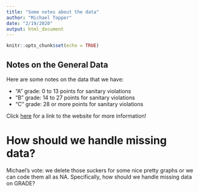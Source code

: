 ```yaml
---
title: "Some notes about the data"
author: "Michael Topper"
date: "2/19/2020"
output: html_document
---
```


```r
knitr::opts_chunk$set(echo = TRUE)
```

## Notes on the General Data


Here are some notes on the data that we have:

- "A" grade: 0 to 13 points for sanitary violations
- "B" grade: 14 to 27 points for sanitary violations
- "C" grade: 28 or more points for sanitary violations

Click [here](https://a816-health.nyc.gov/ABCEatsRestaurants/#/faq) for a link to the website for more information!

# How should we handle missing data?
Michael's vote: we delete those suckers for some nice pretty graphs or we can code them all as NA. Specifically, how should we handle missing data on GRADE?
